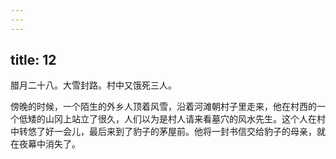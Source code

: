 ```yaml
---
---
---
```

title: 12
---




腊月二十八。大雪封路。村中又饿死三人。

傍晚的时候，一个陌生的外乡人顶着风雪，沿着河滩朝村子里走来，他在村西的一个低矮的山冈上站立了很久，人们以为是村人请来看墓穴的风水先生。这个人在村中转悠了好一会儿，最后来到了豹子的茅屋前。他将一封书信交给豹子的母亲，就在夜幕中消失了。